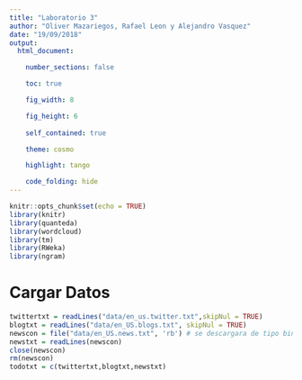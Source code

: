```yaml
---
title: "Laboratorio 3"
author: "Oliver Mazariegos, Rafael Leon y Alejandro Vasquez"
date: "19/09/2018"
output: 
  html_document:

    number_sections: false

    toc: true

    fig_width: 8

    fig_height: 6
    
    self_contained: true

    theme: cosmo

    highlight: tango

    code_folding: hide
---
```


```r
knitr::opts_chunk$set(echo = TRUE)
library(knitr)
library(quanteda)
library(wordcloud)
library(tm)
library(RWeka)
library(ngram)
```

# Cargar Datos

```r
twittertxt = readLines("data/en_us.twitter.txt",skipNul = TRUE) 
blogtxt = readLines("data/en_US.blogs.txt", skipNul = TRUE)
newscon = file("data/en_US.news.txt", 'rb') # se descargara de tipo binario por todos los caracteres desconocidos, sean emojis, nulls, etc.
newstxt = readLines(newscon)  
close(newscon)
rm(newscon) 
todotxt = c(twittertxt,blogtxt,newstxt) 
```

